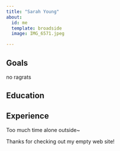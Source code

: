 ```yaml
---
title: "Sarah Young"
about:
  id: me
  template: broadside
  image: IMG_6571.jpeg

---
```


:::{#me}

## Goals

no ragrats 

## Education

## Experience
Too much time alone outside~
:::

Thanks for checking out my empty web site!
